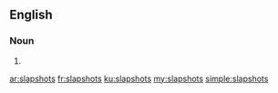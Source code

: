 ==English==

===Noun===
{{head|en}}

# {{plural of|slapshot}}

[[ar:slapshots]]
[[fr:slapshots]]
[[ku:slapshots]]
[[my:slapshots]]
[[simple:slapshots]]